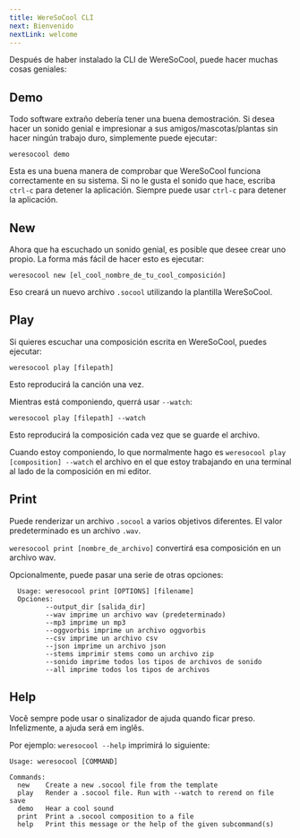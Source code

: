 ```yaml
---
title: WereSoCool CLI
next: Bienvenido
nextLink: welcome
---
```


Después de haber instalado la CLI de WereSoCool, puede hacer muchas cosas geniales:

## Demo

Todo software extraño debería tener una buena demostración. Si desea hacer un sonido genial e impresionar a sus amigos/mascotas/plantas sin hacer ningún trabajo duro, simplemente puede ejecutar:

`weresocool demo` 

Esta es una buena manera de comprobar que WereSoCool funciona correctamente en su sistema. Si no le gusta el sonido que hace, escriba `ctrl-c` para detener la aplicación. Siempre puede usar `ctrl-c` para detener la aplicación.

<Break/>

## New

Ahora que ha escuchado un sonido genial, es posible que desee crear uno propio. La forma más fácil de hacer esto es ejecutar:

`weresocool new [el_cool_nombre_de_tu_cool_composición]` 

Eso creará un nuevo archivo `.socool` utilizando la plantilla WereSoCool.

<Break/>

## Play

Si quieres escuchar una composición escrita en WereSoCool, puedes ejecutar:

`weresocool play [filepath]`

Esto reproducirá la canción una vez.

<Break/>

Mientras está componiendo, querrá usar `--watch`:

`weresocool play [filepath] --watch`

Esto reproducirá la composición cada vez que se guarde el archivo.

Cuando estoy componiendo, lo que normalmente hago es `weresocool play [composition] --watch` el archivo en el que estoy trabajando en una terminal al lado de la composición en mi editor.

<Break/>

## Print

Puede renderizar un archivo `.socool` a varios objetivos diferentes. El valor predeterminado es un archivo `.wav`.

`weresocool print [nombre_de_archivo]` convertirá esa composición en un archivo wav.

Opcionalmente, puede pasar una serie de otras opciones:
```
  Usage: weresocool print [OPTIONS] [filename]
  Opciones:
         --output_dir [salida_dir]
         --wav imprime un archivo wav (predeterminado)
         --mp3 imprime un mp3
         --oggvorbis imprime un archivo oggvorbis
         --csv imprime un archivo csv
         --json imprime un archivo json
         --stems imprimir stems como un archivo zip
         --sonido imprime todos los tipos de archivos de sonido
         --all imprime todos los tipos de archivos
```
<Break/>

## Help

Você sempre pode usar o sinalizador de ajuda quando ficar preso. Infelizmente, a ajuda será em inglês.

Por ejemplo: `weresocool --help` imprimirá lo siguiente:

```
Usage: weresocool [COMMAND]

Commands:
  new    Create a new .socool file from the template
  play   Render a .socool file. Run with --watch to rerend on file save
  demo   Hear a cool sound
  print  Print a .socool composition to a file
  help   Print this message or the help of the given subcommand(s)
```


